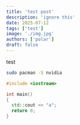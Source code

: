 ```yaml
---
title: 'test post'
description: 'ignore this'
date: 2025-07-12
tags: ['test']
image: './img.jpg'
authors: ['polar']
draft: false
---
```



<Callout variant="note">
test

</Callout>
  
```sh
sudo pacman -S nvidia
```

```c++ title="helloworld.cpp"
#include <iostream>

int main()
{
  std::cout << "a";
  return 0;
}
```